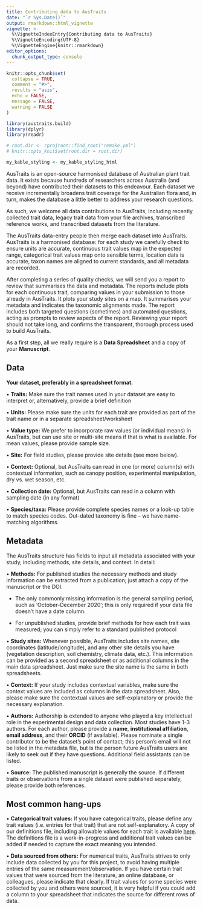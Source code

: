 ```yaml
---
title: Contributing data to AusTraits
date: "`r Sys.Date()`"
output: rmarkdown::html_vignette
vignette: >
  %\VignetteIndexEntry{Contributing data to AusTraits}
  %\VignetteEncoding{UTF-8}
  %\VignetteEngine{knitr::rmarkdown}
editor_options:
  chunk_output_type: console
---
```


```r
knitr::opts_chunk$set(
  collapse = TRUE,
  comment = "#>",
  results = "asis",
  echo = FALSE,
  message = FALSE,
  warning = FALSE
)

library(austraits.build)
library(dplyr)
library(readr)

# root.dir <- rprojroot::find_root("remake.yml")
# knitr::opts_knit$set(root.dir = root.dir)

my_kable_styling <- my_kable_styling_html
```

AusTraits is an open-source harmonised database of Australian plant trait data. It exists because hundreds of researchers across Australia (and beyond) have contributed their datasets to this endeavour. Each dataset we receive incrementally broadens trait coverage for the Australian flora and, in turn, makes the database a little better to address your research questions. 

As such, we welcome all data contributions to AusTraits, including recently collected trait data, legacy trait data from your file archives, transcribed reference works, and transcribed datasets from the literature.

The AusTraits data-entry people then merge each dataset into AusTraits. AusTraits is a harmonised database: for each study we carefully check to ensure units are accurate, continuous trait values map in the expected range, categorical trait values map onto sensible terms, location data is accurate, taxon names are aligned to current standards, and all metadata are recorded. 

After completing a series of quality checks, we will send you a report to review that summarises the data and metadata. The reports include plots for each continuous trait, comparing values in your submission to those already in AusTraits. It plots your study sites on a map. It summarises your metadata and indicates the taxonomic alignments made. The report includes both targeted questions (sometimes) and automated questions, acting as prompts to review aspects of the report. Reviewing your report should not take long, and confirms the transparent, thorough process used to build AusTraits.

As a first step, all we really require is a **Data Spreadsheet** and a copy of your **Manuscript**. 


## Data

**Your dataset, preferably in a spreadsheet format.**

•	**Traits:** Make sure the trait names used in your dataset are easy to interpret or, alternatively, provide a brief definition

•	**Units:** Please make sure the units for each trait are provided as part of the trait name or in a separate spreadsheet/worksheet

•	**Value type:** We prefer to incorporate raw values (or individual means) in AusTraits, but can use site or multi-site means if that is what is available. For mean values, please provide sample size.

•	**Site:** For field studies, please provide site details (see more below).

•	**Context:** Optional, but AusTraits can read in one (or more) column(s) with contextual information, such as canopy position, experimental manipulation, dry vs. wet season, etc.

•	**Collection date:** Optional, but AusTraits can read in a column with sampling date (in any format)

•	**Species/taxa:** Please provide complete species names or a look-up table to match species codes. Out-dated taxonomy is fine – we have name-matching algorithms.


## Metadata 

The AusTraits structure has fields to input all metadata associated with your study, including methods, site details, and context. In detail:

•	**Methods:** For published studies the necessary methods and study information can be extracted from a publication; just attach a copy of the manuscript or the DOI. 

  -	The only commonly missing information is the general sampling period, such as ‘October-December 2020’; this is only required if your data file doesn't have a date column.
  
  -	For unpublished studies, provide brief methods for how each trait was measured; you can simply refer to a standard published protocol

•	**Study sites:** Whenever possible, AusTraits includes site names, site coordinates (latitude/longitude), and any other site details you have (vegetation description, soil chemistry, climate data, etc.). This information can be provided as a second spreadsheet or as additional columns in the main data spreadsheet. Just make sure the site name is the same in both spreadsheets.

•	**Context:** If your study includes contextual variables, make sure the context values are included as columns in the data spreadsheet. Also, please make sure the contextual values are self-explanatory or provide the necessary explanation.

•	**Authors:** Authorship is extended to anyone who played a key intellectual role in the experimental design and data collection. Most studies have 1-3 authors. For each author, please provide a **name**, **institutional affiliation**, **email address**, and their **ORCID** (if available). Please nominate a single contributor to be the dataset's point of contact; this person's email will not be listed in the metadata file, but is the person future AusTraits users are likely to seek out if they have questions. Additional field assistants can be listed.

•	**Source:** The published manuscript is generally the source. If different traits or observations from a single dataset were published separately, please provide both references.


## Most common hang-ups

•	**Categorical trait values:** If you have categorical traits, please define any trait values (i.e. entries for that trait) that are not self-explanatory. A copy of our definitions file, including allowable values for each trait is available [here](http://traitecoevo.github.io/austraits.build/articles/definitions.html). The definitions file is a work-in-progress and additional trait values can be added if needed to capture the exact meaning you intended.

•	**Data sourced from others:** For numerical traits, AusTraits strives to only include data collected by you for this project, to avoid having multiple entries of the same measurement/observation. If you have certain trait values that were sourced from the literature, an online database, or colleagues, please indicate that clearly. If trait values for some species were collected by you and others were sourced, it is very helpful if you could add a column to your spreadsheet that indicates the source for different rows of data.
